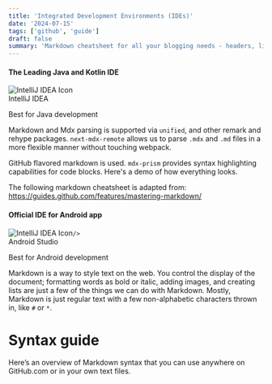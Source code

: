 ```yaml
---
title: 'Integrated Development Environments (IDEs)'
date: '2024-07-15'
tags: ['github', 'guide']
draft: false
summary: 'Markdown cheatsheet for all your blogging needs - headers, lists, images, tables and more! An illustrated guide based on GitHub Flavored Markdown.'
---
```


#### The Leading Java and Kotlin IDE

<div class="flex items-center bg-white shadow-lg rounded-lg overflow-hidden">
  <div class="p-4">
    <Image
      src="/static/images/intellij_ide.webp" 
      alt="IntelliJ IDEA Icon"
      width={64} 
      height={64} 
    />
  </div>
  <div class="px-6 py-4">
    <div class="font-bold text-xl mb-2">IntelliJ IDEA</div>
    <p class="text-gray-700 text-base">Best for Java development</p>
  </div>
</div>

Markdown and Mdx parsing is supported via `unified`, and other remark and rehype packages. `next-mdx-remote` allows us to parse `.mdx` and `.md` files in a more flexible manner without touching webpack.

GitHub flavored markdown is used. `mdx-prism` provides syntax highlighting capabilities for code blocks. Here's a demo of how everything looks.

The following markdown cheatsheet is adapted from: https://guides.github.com/features/mastering-markdown/

#### Official IDE for Android app

<div class="flex items-center bg-white shadow-lg rounded-lg overflow-hidden">
  <div class="p-4">
    <Image
      src="/static/images/android_studio.webp" 
      alt="IntelliJ IDEA Icon"
      width={64} 
      height={64} 

    />
  </div>
  <div class="px-6 py-4">
    <div class="font-bold text-xl mb-2">Android Studio</div>
    <p class="text-gray-700 text-base">Best for Android development</p>
  </div>
</div>

Markdown is a way to style text on the web. You control the display of the document; formatting words as bold or italic, adding images, and creating lists are just a few of the things we can do with Markdown. Mostly, Markdown is just regular text with a few non-alphabetic characters thrown in, like `#` or `*`.

# Syntax guide

Here’s an overview of Markdown syntax that you can use anywhere on GitHub.com or in your own text files.